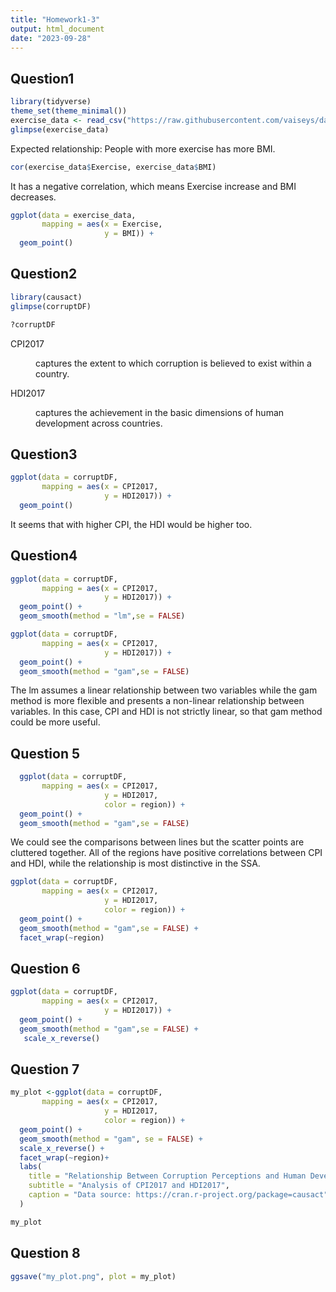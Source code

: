 ```yaml
---
title: "Homework1-3"
output: html_document
date: "2023-09-28"
---
```


## Question1

```r
library(tidyverse)
theme_set(theme_minimal())
exercise_data <- read_csv("https://raw.githubusercontent.com/vaiseys/dav-course/main/Data/visualize_data.csv")
glimpse(exercise_data)
```

Expected relationship: People with more exercise has more BMI.

```r
cor(exercise_data$Exercise, exercise_data$BMI)
```

It has a negative correlation, which means Exercise increase and BMI decreases.

```r
ggplot(data = exercise_data,
       mapping = aes(x = Exercise,
                     y = BMI)) +
  geom_point()
```

## Question2

```r
library(causact)
glimpse(corruptDF)
```

```r
?corruptDF
```

CPI2017

:   captures the extent to which corruption is believed to exist within a country.

HDI2017

:   captures the achievement in the basic dimensions of human development across countries.

## Question3

```r
ggplot(data = corruptDF, 
       mapping = aes(x = CPI2017, 
                     y = HDI2017)) +
  geom_point()
```

It seems that with higher CPI, the HDI would be higher too.

## Question4

```r
ggplot(data = corruptDF, 
       mapping = aes(x = CPI2017, 
                     y = HDI2017)) +
  geom_point() +
  geom_smooth(method = "lm",se = FALSE)
```

```r
ggplot(data = corruptDF, 
       mapping = aes(x = CPI2017, 
                     y = HDI2017)) +
  geom_point() +
  geom_smooth(method = "gam",se = FALSE)
```

The lm assumes a linear relationship between two variables while the gam method is more flexible and presents a non-linear relationship between variables. In this case, CPI and HDI is not strictly linear, so that gam method could be more useful.

## Question 5

```r
  ggplot(data = corruptDF, 
       mapping = aes(x = CPI2017, 
                     y = HDI2017,
                     color = region)) +
  geom_point() +
  geom_smooth(method = "gam",se = FALSE)
```

We could see the comparisons between lines but the scatter points are cluttered together. All of the regions have positive correlations between CPI and HDI, while the relationship is most distinctive in the SSA.

```r
ggplot(data = corruptDF, 
       mapping = aes(x = CPI2017, 
                     y = HDI2017,
                     color = region)) +
  geom_point() +
  geom_smooth(method = "gam",se = FALSE) +
  facet_wrap(~region)
```

## Question 6

```r
ggplot(data = corruptDF, 
       mapping = aes(x = CPI2017, 
                     y = HDI2017)) +
  geom_point() +
  geom_smooth(method = "gam",se = FALSE) +
   scale_x_reverse()
```

## Question 7

```r
my_plot <-ggplot(data = corruptDF, 
       mapping = aes(x = CPI2017, 
                     y = HDI2017,
                     color = region)) +
  geom_point() +
  geom_smooth(method = "gam", se = FALSE) +
  scale_x_reverse() +
  facet_wrap(~region)+
  labs(
    title = "Relationship Between Corruption Perceptions and Human Development",
    subtitle = "Analysis of CPI2017 and HDI2017",
    caption = "Data source: https://cran.r-project.org/package=causact"
  )

my_plot
```

## Question 8

```r
ggsave("my_plot.png", plot = my_plot)
```

